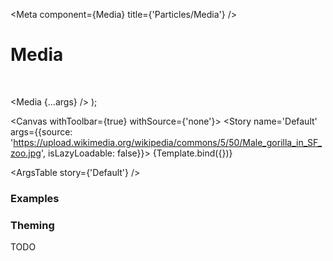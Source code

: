 

<Meta
  component={Media}
  title={'Particles/Media'}
/>

# Media

<br/>

  <Media {...args} />
);

<Canvas withToolbar={true} withSource={'none'}>
  <Story name='Default' args={{source: 'https://upload.wikimedia.org/wikipedia/commons/5/50/Male_gorilla_in_SF_zoo.jpg', isLazyLoadable: false}}>
    {Template.bind({})}
  </Story>
</Canvas>

<ArgsTable story={'Default'} />

### Examples

<Canvas>
  <Story name='Circular'>
    <Media variant='circular' source='https://upload.wikimedia.org/wikipedia/commons/5/50/Male_gorilla_in_SF_zoo.jpg' />
  </Story>
</Canvas>

<Canvas>
  <Story name='Video'>
    <Media source='https://everysize.evrpg.com/_bh20200903213922/assets/hero.mp4' />
  </Story>
</Canvas>

<Canvas>
  <Story name='Relative'>
    <Media source='/sample.mp4' />
  </Story>
</Canvas>

<Canvas>
  <Story name='Video Without Extension'>
    <Media source='https://gateway.pinata.cloud/ipfs/QmZ3yCYX2c6Z2BNSTyx1zuBoPUJTB8dyE74zwngdweaFV6' />
  </Story>
</Canvas>

<Canvas>
  <Story name='image Without Extension'>
    <Box height={'500px'}>
     <Media source='https://genesisblocks.art/api/tokens/show/1539' />
    </Box>
  </Story>
</Canvas>

### Theming

TODO
